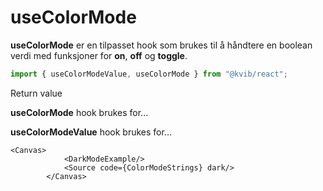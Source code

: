 
<Meta title="Hooks/useColorMode" />

# useColorMode

**useColorMode** er en tilpasset hook som brukes til å håndtere en boolean verdi med funksjoner for **on**, **off** og **toggle**.

```jsx
import { useColorModeValue, useColorMode } from "@kvib/react";
```

<Feedback component="useColorMode" />

<DocsHeading>Return value</DocsHeading>

**useColorMode** hook brukes for...

**useColorModeValue** hook brukes for...

<DocsContainer>

    <Canvas>
                <DarkModeExample/>
                <Source code={ColorModeStrings} dark/>
            </Canvas>

</DocsContainer>
